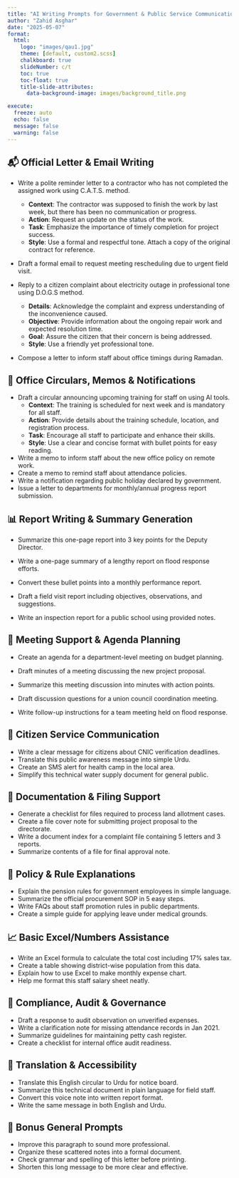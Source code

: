 ---
title: "AI Writing Prompts for Government & Public Service Communication"
author: "Zahid Asghar"
date: "2025-05-07"
format: 
  html:
    logo: "images/qau1.jpg"
    theme: [default, custom2.scss]
    chalkboard: true
    slideNumber: c/t
    toc: true
    toc-float: true
    title-slide-attributes:
      data-background-image: images/background_title.png

execute:
  freeze: auto
  echo: false
  message: false
  warning: false
---


## 📬 Official Letter & Email Writing

- [Write a polite reminder letter to a contractor who has not completed the assigned work]{.yellow} using [C.A.T.S.]{.yellow} method.

  - [**Context**]{.yellow}: The contractor was supposed to finish the work by last week, but there has been no communication or progress.
  - [**Action**]{.yellow}: Request an update on the status of the work. 
  - [**Task**]{.yellow}: Emphasize the importance of timely completion for project success. 
  - [**Style**]{.yellow}: Use a formal and respectful tone. Attach a copy of the original contract for reference.  
  
- [Draft a formal email to request meeting rescheduling due to urgent field visit.]{.yellow}   
- [Reply to a citizen complaint about electricity outage in professional tone]{.yellow} using [D.O.G.S]{.yellow} method.
  - **Details**: Acknowledge the complaint and express understanding of the inconvenience caused. 
  - **Objective**: Provide information about the ongoing repair work and expected resolution time. 
  - **Goal**: Assure the citizen that their concern is being addressed. 
  - **Style**: Use a friendly yet professional tone. 
  
- [Compose a letter to inform staff about office timings during Ramadan. ]{.yellow} 

## 📝 [Office Circulars, Memos & Notifications]{.yellow}

- Draft a circular announcing upcoming training for staff on using AI tools. 
  - **Context**: The training is scheduled for next week and is mandatory for all staff.
  - **Action**: Provide details about the training schedule, location, and registration process.
  - **Task**: Encourage all staff to participate and enhance their skills.
  - **Style**: Use a clear and concise format with bullet points for easy reading.
  
  
- Write a memo to inform staff about the new office policy on remote work.
- Create a memo to remind staff about attendance policies.  
- Write a notification regarding public holiday declared by government.  
- Issue a letter to departments for monthly/annual progress report submission.  

## 📊 [Report Writing & Summary Generation]{.yellow}

- Summarize this one-page report into 3 key points for the Deputy Director.  

- Write a one-page summary of a lengthy report on flood response efforts. 

- Convert these bullet points into a monthly performance report.  
- Draft a field visit report including objectives, observations, and suggestions. 

- Write an inspection report for a public school using provided notes.  

## 📆 [Meeting Support & Agenda Planning]{.yellow}

- Create an agenda for a department-level meeting on budget planning.  
- Draft minutes of a meeting discussing the new project proposal. 

- Summarize this meeting discussion into minutes with action points.  

- Draft discussion questions for a union council coordination meeting.  
- Write follow-up instructions for a team meeting held on flood response.  

## 👥 [Citizen Service Communication]{.yellow}

- Write a clear message for citizens about CNIC verification deadlines.  
- Translate this public awareness message into simple Urdu.  
- Create an SMS alert for health camp in the local area.  
- Simplify this technical water supply document for general public.  

## 📎 [Documentation & Filing Support]{.yellow}

- Generate a checklist for files required to process land allotment cases.  
- Create a file cover note for submitting project proposal to the directorate.  
- Write a document index for a complaint file containing 5 letters and 3 reports.  
- Summarize contents of a file for final approval note.  

## 📖 [Policy & Rule Explanations]{.yellow}

- Explain the pension rules for government employees in simple language.  
- Summarize the official procurement SOP in 5 easy steps.  
- Write FAQs about staff promotion rules in public departments.  
- Create a simple guide for applying leave under medical grounds.  

## 📈 [Basic Excel/Numbers Assistance]{.yellow}

- Write an Excel formula to calculate the total cost including 17% sales tax.  
- Create a table showing district-wise population from this data.  
- Explain how to use Excel to make monthly expense chart.  
- Help me format this staff salary sheet neatly.  

## 🔐 [Compliance, Audit & Governance]{.yellow}

- Draft a response to audit observation on unverified expenses.  
- Write a clarification note for missing attendance records in Jan 2021.  
- Summarize guidelines for maintaining petty cash register.  
- Create a checklist for internal office audit readiness.  

## 🔄 [Translation & Accessibility]{.yellow}

- Translate this English circular to Urdu for notice board.  
- Summarize this technical document in plain language for field staff.  
- Convert this voice note into written report format.  
- Write the same message in both English and Urdu.  

## 🧠 [Bonus General Prompts]{.yellow}

- Improve this paragraph to sound more professional.  
- Organize these scattered notes into a formal document.  
- Check grammar and spelling of this letter before printing.  
- Shorten this long message to be more clear and effective.  
